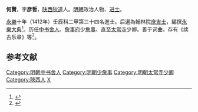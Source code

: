 {{Otheruses|何賢|other=同名或類似名的其它條目描述}}'''何賢'''，字'''彦哲'''，[[陕西|陕西]][[狄道|狄道]]人。[[明朝|明朝]]政治人物、[[进士|进士]]。

[[永乐_(明朝)|永樂]]十年（1412年）壬辰科二甲第三十四名進士。后選為翰林院[[庶吉士|庶吉士]]，編撰[[永樂大典|永樂大典]]<ref>{{Cite book|title=翰林与明代政治 A RESEARCH ON HANLIN AND ITS POLITICAL ROLE IN THE MING DYNASTY|last=包诗卿著|first=|publisher=上海：上海古籍出版社|year=2015.07|isbn=978-7-5325-7636-4|location=|pages=194-198}}</ref>。历任[[中书舍人|中书舍人]]、[[詹事府|詹事府]]少[[詹事|詹事]]、直至[[太常寺|太常寺]]少卿。善于词曲，存有《续古乐章》等<ref>{{cite book | language = zh-hans | author = 潘荣胜 | coauthors =  | title = 《明清进士录》 | url =  | date = 2006年 | location =  | publisher = [[中华书局|中华书局]] | id =  | isbn = 9787101043501 | pages = 34页 }}</ref>。

==参考文献==
<div class="references-small">
<references></references>
</div>

{{明朝人物小作品}}
{{永樂十年壬辰科殿試金榜}}

{{DEFAULTSORT:He何}}
[[Category:明朝中书舍人|Category:明朝中书舍人]]
[[Category:明朝少詹事|Category:明朝少詹事]]
[[Category:明朝太常寺少卿|Category:明朝太常寺少卿]]
[[Category:陝西人|Category:陝西人]]
[[Category:何姓|X]]